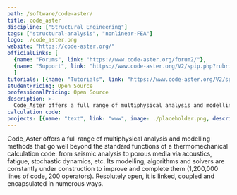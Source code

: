 ```yaml
---
path: /software/code-aster/
title: code_aster
discipline: ["Structural Engineering"]
tags: ["structural-analysis", "nonlinear-FEA"]
logo: ./code_aster.png
website: "https://code-aster.org/"
officialLinks: [
  {name: "Forums", link: "https://www.code-aster.org/forum2/"},
  {name: "Support", link: "https://www.code-aster.org/V2/spip.php?rubrique22"}
  ]
tutorials: [{name: "Tutorials", link: "https://www.code-aster.org/V2/spip.php?rubrique68"}]
studentPricing: Open Source
professionalPricing: Open Source
description: >-
  Code_Aster offers a full range of multiphysical analysis and modelling methods that go well beyond the standard functions of a thermomechanical code.
calculation code: 
projects: [{name: "text", link: "www", image: ./placeholder.png, description: "blah blah"}]
---
```


Code_Aster offers a full range of multiphysical analysis and modelling methods that go well beyond the standard functions of a thermomechanical calculation code: from seismic analysis to porous media via acoustics, fatigue, stochastic dynamics, etc. Its modelling, algorithms and solvers are constantly under construction to improve and complete them (1,200,000 lines of code, 200 operators). Resolutely open, it is linked, coupled and encapsulated in numerous ways.
